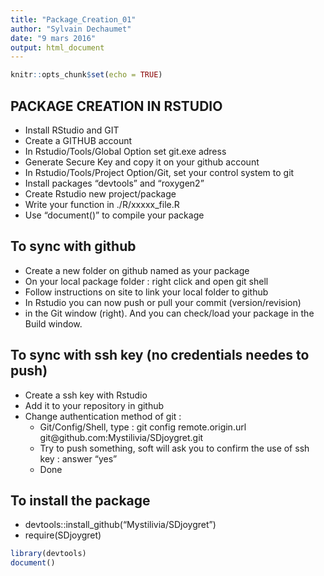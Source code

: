 ```yaml
---
title: "Package_Creation_01"
author: "Sylvain Dechaumet"
date: "9 mars 2016"
output: html_document
---
```


```r
knitr::opts_chunk$set(echo = TRUE)
```

## PACKAGE CREATION IN RSTUDIO
- Install RStudio and GIT
- Create a GITHUB account
- In Rstudio/Tools/Global Option set git.exe adress
- Generate Secure Key and copy it on your github account
- In Rstudio/Tools/Project Option/Git, set your control system to git
- Install packages "devtools" and "roxygen2"
- Create Rstudio new project/package
- Write your function in ./R/xxxxx_file.R
- Use "document()" to compile your package

## To sync with github
- Create a new folder on github named as your package
- On your local package folder : right click and open git shell
- Follow instructions on site to link your local folder to github
- In Rstudio you can now push or pull your commit (version/revision)
- in the Git window (right). And you can check/load your package in the Build window.

## To sync with ssh key (no credentials needes to push)
- Create a ssh key with Rstudio
- Add it to your repository in github
- Change authentication method of git :
  - Git/Config/Shell, type : git config remote.origin.url git@github.com:Mystilivia/SDjoygret.git
  - Try to push something, soft will ask you to confirm the use of ssh key : answer "yes"
  - Done

## To install the package
- devtools::install_github("Mystilivia/SDjoygret")
- require(SDjoygret)

```r
library(devtools)
document()
```





